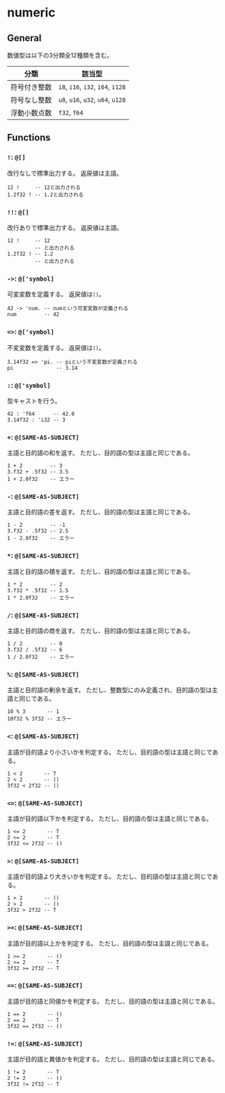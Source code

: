# numeric

## General

数値型は以下の3分類全12種類を含む。

| 分類 | 該当型 |
| --- | --- |
| 符号付き整数 | `i8`, `i16`, `i32`, `i64`, `i128` |
| 符号なし整数 | `u8`, `u16`, `u32`, `u64`, `u128` |
| 浮動小数点数 | `f32`, `f64` |

## Functions

### `!`: `@[]`

改行なしで標準出力する。
返戻値は主語。

```fuzzy
12 !     -- 12と出力される
1.2f32 ! -- 1.2と出力される
```

### `!!`: `@[]`

改行ありで標準出力する。
返戻値は主語。

```fuzzy
12 !     -- 12
         -- と出力される
1.2f32 ! -- 1.2
         -- と出力される
```

### `->`: `@['symbol]`

可変変数を定義する。
返戻値は`()`。

```fuzzy
42 -> 'num. -- numという可変変数が定義される
num         -- 42
```

### `=>`: `@['symbol]`

不変変数を定義する。
返戻値は`()`。

```fuzzy
3.14f32 => 'pi. -- piという不変変数が定義される
pi              -- 3.14
```

### `:`: `@['symbol]`

型キャストを行う。

```fuzzy
42 : 'f64      -- 42.0
3.14f32 : 'i32 -- 3
```

### `+`: `@[SAME-AS-SUBJECT]`

主語と目的語の和を返す。
ただし、目的語の型は主語と同じである。

```fuzzy
1 + 2         -- 3
3.f32 + .5f32 -- 3.5
1 + 2.0f32    -- エラー
```

### `-`: `@[SAME-AS-SUBJECT]`

主語と目的語の差を返す。
ただし、目的語の型は主語と同じである。

```fuzzy
1 - 2         -- -1
3.f32 - .5f32 -- 2.5
1 - 2.0f32    -- エラー
```

### `*`: `@[SAME-AS-SUBJECT]`

主語と目的語の積を返す。
ただし、目的語の型は主語と同じである。

```fuzzy
1 * 2         -- 2
3.f32 * .5f32 -- 1.5
1 * 2.0f32    -- エラー
```

### `/`: `@[SAME-AS-SUBJECT]`

主語と目的語の商を返す。
ただし、目的語の型は主語と同じである。

```fuzzy
1 / 2         -- 0
3.f32 / .5f32 -- 6
1 / 2.0f32    -- エラー
```

### `%`: `@[SAME-AS-SUBJECT]`

主語と目的語の剰余を返す。
ただし、整数型にのみ定義され、目的語の型は主語と同じである。

```fuzzy
10 % 3       -- 1
10f32 % 3f32 -- エラー
```

### `<`: `@[SAME-AS-SUBJECT]`

主語が目的語より小さいかを判定する。
ただし、目的語の型は主語と同じである。

```fuzzy
1 < 2       -- T
2 < 2       -- ()
3f32 < 2f32 -- ()
```

### `<=`: `@[SAME-AS-SUBJECT]`

主語が目的語以下かを判定する。
ただし、目的語の型は主語と同じである。

```fuzzy
1 <= 2       -- T
2 <= 2       -- T
3f32 <= 2f32 -- ()
```

### `>`: `@[SAME-AS-SUBJECT]`

主語が目的語より大きいかを判定する。
ただし、目的語の型は主語と同じである。

```fuzzy
1 > 2       -- ()
2 > 2       -- ()
3f32 > 2f32 -- T
```

### `>=`: `@[SAME-AS-SUBJECT]`

主語が目的語以上かを判定する。
ただし、目的語の型は主語と同じである。

```fuzzy
1 >= 2       -- ()
2 >= 2       -- T
3f32 >= 2f32 -- T
```

### `==`: `@[SAME-AS-SUBJECT]`

主語が目的語と同値かを判定する。
ただし、目的語の型は主語と同じである。

```fuzzy
1 == 2       -- ()
2 == 2       -- T
3f32 == 2f32 -- ()
```

### `!=`: `@[SAME-AS-SUBJECT]`

主語が目的語と異値かを判定する。
ただし、目的語の型は主語と同じである。

```fuzzy
1 != 2       -- T
2 != 2       -- ()
3f32 != 2f32 -- T
```
